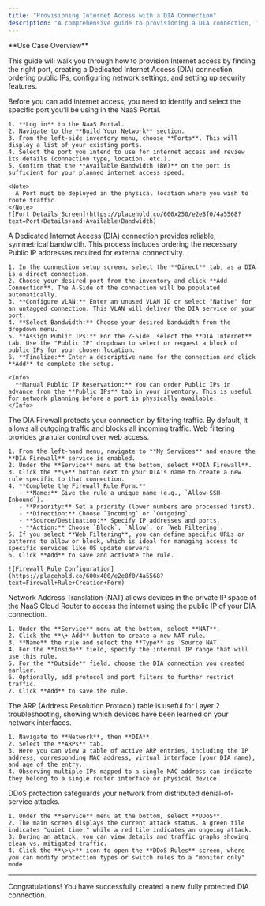 ```yaml
---
title: "Provisioning Internet Access with a DIA Connection"
description: "A comprehensive guide to provisioning a DIA connection, from finding a port to configuring firewall, NAT, and DDoS protection."
---
```


<Info>
  **Use Case Overview**

  This guide will walk you through how to provision Internet access by finding the right port, creating a Dedicated Internet Access (DIA) connection, ordering public IPs, configuring network settings, and setting up security features.
</Info>

<Steps>
  <Step title="1. Finding the Right Port">
    Before you can add internet access, you need to identify and select the specific port you'll be using in the NaaS Portal.

    1. **Log in** to the NaaS Portal.
    2. Navigate to the **Build Your Network** section.
    3. From the left-side inventory menu, choose **Ports**. This will display a list of your existing ports.
    4. Select the port you intend to use for internet access and review its details (connection type, location, etc.).
    5. Confirm that the **Available Bandwidth (BW)** on the port is sufficient for your planned internet access speed.

    <Note>
      A Port must be deployed in the physical location where you wish to route traffic.
    </Note>
    ![Port Details Screen](https://placehold.co/600x250/e2e8f0/4a5568?text=Port+Details+and+Available+Bandwidth)
  </Step>
  <Step title="2. Creating a DIA Connection & Ordering IPs">
    A Dedicated Internet Access (DIA) connection provides reliable, symmetrical bandwidth. This process includes ordering the necessary Public IP addresses required for external connectivity.

    1. In the connection setup screen, select the **Direct** tab, as a DIA is a direct connection.
    2. Choose your desired port from the inventory and click **Add Connection**. The A-Side of the connection will be populated automatically.
    3. **Configure VLAN:** Enter an unused VLAN ID or select "Native" for an untagged connection. This VLAN will deliver the DIA service on your port.
    4. **Select Bandwidth:** Choose your desired bandwidth from the dropdown menu.
    5. **Assign Public IPs:** For the Z-Side, select the **DIA Internet** tab. Use the "Public IP" dropdown to select or request a block of public IPs for your chosen location.
    6. **Finalize:** Enter a descriptive name for the connection and click **Add** to complete the setup.

    <Info>
      **Manual Public IP Reservation:** You can order Public IPs in advance from the **Public IPs** tab in your inventory. This is useful for network planning before a port is physically available.
    </Info>
  </Step>
  <Step title="3. Configuring the DIA Firewall and Web Filtering">
    The DIA Firewall protects your connection by filtering traffic. By default, it allows all outgoing traffic and blocks all incoming traffic. Web filtering provides granular control over web access.

    1. From the left-hand menu, navigate to **My Services** and ensure the **DIA Firewall** service is enabled.
    2. Under the **Service** menu at the bottom, select **DIA Firewall**.
    3. Click the **\+** button next to your DIA's name to create a new rule specific to that connection.
    4. **Complete the Firewall Rule Form:**
       - **Name:** Give the rule a unique name (e.g., `Allow-SSH-Inbound`).
       - **Priority:** Set a priority (lower numbers are processed first).
       - **Direction:** Choose `Incoming` or `Outgoing`.
       - **Source/Destination:** Specify IP addresses and ports.
       - **Action:** Choose `Block`, `Allow`, or `Web Filtering`.
    5. If you select **Web Filtering**, you can define specific URLs or patterns to allow or block, which is ideal for managing access to specific services like OS update servers.
    6. Click **Add** to save and activate the rule.

    ![Firewall Rule Configuration](https://placehold.co/600x400/e2e8f0/4a5568?text=Firewall+Rule+Creation+Form)
  </Step>
  <Step title="4. Configuring NAT with the Cloud Router">
    Network Address Translation (NAT) allows devices in the private IP space of the NaaS Cloud Router to access the internet using the public IP of your DIA connection.

    1. Under the **Service** menu at the bottom, select **NAT**.
    2. Click the **\+ Add** button to create a new NAT rule.
    3. **Name** the rule and select the **Type** as `Source NAT`.
    4. For the **Inside** field, specify the internal IP range that will use this rule.
    5. For the **Outside** field, choose the DIA connection you created earlier.
    6. Optionally, add protocol and port filters to further restrict traffic.
    7. Click **Add** to save the rule.
  </Step>
  <Step title="5. Verifying Network Status with the ARP Table">
    The ARP (Address Resolution Protocol) table is useful for Layer 2 troubleshooting, showing which devices have been learned on your network interfaces.

    1. Navigate to **Network**, then **DIA**.
    2. Select the **ARPs** tab.
    3. Here you can view a table of active ARP entries, including the IP address, corresponding MAC address, virtual interface (your DIA name), and age of the entry.
    4. Observing multiple IPs mapped to a single MAC address can indicate they belong to a single router interface or physical device.
  </Step>
  <Step title="6. Enabling DDoS Protection">
    DDoS protection safeguards your network from distributed denial-of-service attacks.

    1. Under the **Service** menu at the bottom, select **DDoS**.
    2. The main screen displays the current attack status. A green tile indicates "quiet time," while a red tile indicates an ongoing attack.
    3. During an attack, you can view details and traffic graphs showing clean vs. mitigated traffic.
    4. Click the **\>\>** icon to open the **DDoS Rules** screen, where you can modify protection types or switch rules to a "monitor only" mode.
  </Step>
</Steps>

---

Congratulations\! You have successfully created a new, fully protected DIA connection.